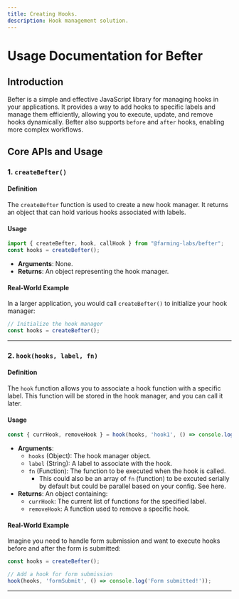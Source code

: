 ```yaml
---
title: Creating Hooks.
description: Hook management solution.
---
```




# Usage Documentation for Befter

## Introduction

Befter is a simple and effective JavaScript library for managing hooks in your applications. It provides a way to add hooks to specific labels and manage them efficiently, allowing you to execute, update, and remove hooks dynamically. Befter also supports `before` and `after` hooks, enabling more complex workflows.

## Core APIs and Usage

### 1. `createBefter()`

#### Definition

The `createBefter` function is used to create a new hook manager. It returns an object that can hold various hooks associated with labels.

#### Usage

```javascript
import { createBefter, hook, callHook } from "@farming-labs/befter";
const hooks = createBefter();
```

- **Arguments**: None.
- **Returns**: An object representing the hook manager.

#### Real-World Example

In a larger application, you would call `createBefter()` to initialize your hook manager:

```javascript
// Initialize the hook manager
const hooks = createBefter();
```

---

### 2. `hook(hooks, label, fn)`

#### Definition

The `hook` function allows you to associate a hook function with a specific label. This function will be stored in the hook manager, and you can call it later.

#### Usage

```javascript
const { currHook, removeHook } = hook(hooks, 'hook1', () => console.log('This is a hook'));
```

- **Arguments**:
  - `hooks` (Object): The hook manager object.
  - `label` (String): A label to associate with the hook.
  - `fn` (Function): The function to be executed when the hook is called.
      - This could also be an array of `fn` (function) to be excuted serially by default but could be parallel based on your config. See here.
- **Returns**: An object containing:
  - `currHook`: The current list of functions for the specified label.
  - `removeHook`: A function used to remove a specific hook.

#### Real-World Example

Imagine you need to handle form submission and want to execute hooks before and after the form is submitted:

```javascript
const hooks = createBefter();

// Add a hook for form submission
hook(hooks, 'formSubmit', () => console.log('Form submitted!'));
```

---
